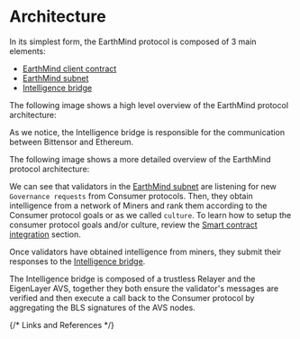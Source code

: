 
# Architecture

In its simplest form, the EarthMind protocol is composed of 3 main elements:

- [EarthMind client contract]
- [EarthMind subnet]
- [Intelligence bridge]

The following image shows a high level overview of the EarthMind protocol architecture:

<CustomImage
  src="/images/architecture-high-level.jpg"
  alt="High Level Architecture"
  fetchpriority="high"
/>

As we notice, the Intelligence bridge is responsible for the communication between Bittensor and Ethereum.

The following image shows a more detailed overview of the EarthMind protocol architecture:

<CustomImage
  src="/images/architecture-detailed.jpg"
  alt="High Level Architecture"
  fetchpriority="high"
/>

We can see that validators in the [EarthMind subnet] are listening for new `Governance requests` from Consumer protocols. Then, they obtain intelligence from a network of Miners and rank them according to the Consumer protocol goals or as we called `culture`. To learn how to setup the consumer protocol goals and/or culture, review the [Smart contract integration] section.

Once validators have obtained intelligence from miners, they submit their responses to the [Intelligence bridge].

The Intelligence bridge is composed of a trustless Relayer and the EigenLayer AVS, together they both ensure the validator's messages are verified and then execute a call back to the Consumer protocol by aggregating the BLS signatures of the AVS nodes. 

{/* Links and References */}

[EarthMind client contract]: /components/earthmind-client-contract
[Intelligence bridge]: /components/intelligence-bridge
[EarthMind subnet]: /components/earthmind-subnet
[Smart contract integration]: /developers/smart-contract-integration
